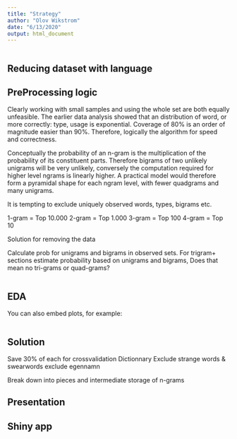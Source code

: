```yaml
---
title: "Strategy"
author: "Olov Wikstrom"
date: "6/13/2020"
output: html_document
---
```


```r
```

## Reducing dataset with language




## PreProcessing logic
Clearly working with small samples and using the whole set are both equally unfeasible. The earlier data analysis showed that an distribution of word, or more correctly: type,  usage is exponential. Coverage of 80% is an order of magnitude easier than 90%. Therefore, logically the algorithm for speed and correctness.    

Conceptually the probability of an n-gram is the multiplication of the probability of its constituent parts. Therefore bigrams of two unlikely unigrams will be very unlikely, conversely the computation required for higher level ngrams is linearly higher. A practical model would therefore form a pyramidal shape for each ngram level, with fewer quadgrams and many unigrams.

It is tempting to exclude uniquely observed words, types, bigrams etc.

1-gram = Top 10.000
2-gram = Top 1.000
3-gram = Top 100
4-gram = Top 10


Solution for removing the data

Calculate prob for unigrams and bigrams in observed sets. For trigram+ sections estimate probability based on unigrams and bigrams, 
Does that mean no tri-grams or quad-grams?


```r
```

## EDA

You can also embed plots, for example:

```r
```

## Solution
Save 30% of each for crossvalidation
Dictionnary
Exclude strange words & swearwords
exclude egennamn

Break down into pieces and intermediate storage of n-grams

## Presentation

## Shiny app


